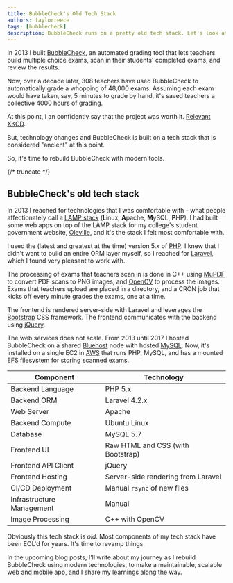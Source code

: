 ```yaml
---
title: BubbleCheck's Old Tech Stack
authors: taylorreece
tags: [bubblecheck]
description: BubbleCheck runs on a pretty old tech stack. Let's look at what currently exists (and what needs to change).
---
```


In 2013 I built [BubbleCheck](https://bubblecheck.reecemath.com/), an automated grading tool that lets teachers build multiple choice exams, scan in their students' completed exams, and review the results.

Now, over a decade later, 308 teachers have used BubbleCheck to automatically grade a whopping of 48,000 exams.
Assuming each exam would have taken, say, 5 minutes to grade by hand, it's saved teachers a collective 4000 hours of grading.

At this point, I an confidently say that the project was worth it. [Relevant XKCD](https://xkcd.com/1205/).

But, technology changes and BubbleCheck is built on a tech stack that is considered "ancient" at this point.

So, it's time to rebuild BubbleCheck with modern tools.

{/* truncate */}

## BubbleCheck's old tech stack

In 2013 I reached for technologies that I was comfortable with - what people affectionately call a [LAMP stack](<https://en.wikipedia.org/wiki/LAMP_(software_bundle)>) (**L**inux, **A**pache, **M**ySQL, **P**HP).
I had built some web apps on top of the LAMP stack for my college's student government website, [Oleville](https://www.oleville.com/), and it's the stack I felt most comfortable with.

I used the (latest and greatest at the time) version 5.x of [PHP](https://www.php.net/).
I knew that I didn't want to build an entire ORM layer myself, so I reached for [Laravel](https://laravel.com/), which I found very pleasant to work with.

The processing of exams that teachers scan in is done in C++ using [MuPDF](https://mupdf.com/) to convert PDF scans to PNG images, and [OpenCV](https://opencv.org/) to process the images.
Exams that teachers upload are placed in a directory, and a CRON job that kicks off every minute grades the exams, one at a time.

The frontend is rendered server-side with Laravel and leverages the [Bootstrap](https://getbootstrap.com/) CSS framework.
The frontend communicates with the backend using [jQuery](https://jquery.com/).

The web services does not scale.
From 2013 until 2017 I hosted BubbleCheck on a shared [Bluehost](https://www.bluehost.com/) node with hosted [MySQL](https://www.mysql.com/).
Now, it's installed on a single EC2 in [AWS](https://aws.amazon.com/) that runs PHP, MySQL, and has a mounted [EFS](https://aws.amazon.com/efs/) filesystem for storing scanned exams.

| Component                 | Technology                         |
| ------------------------- | ---------------------------------- |
| Backend Language          | PHP 5.x                            |
| Backend ORM               | Laravel 4.2.x                      |
| Web Server                | Apache                             |
| Backend Compute           | Ubuntu Linux                       |
| Database                  | MySQL 5.7                          |
| Frontend UI               | Raw HTML and CSS (with Bootstrap)  |
| Frontend API Client       | jQuery                             |
| Frontend Hosting          | Server-side rendering from Laravel |
| CI/CD Deployment          | Manual `rsync` of new files        |
| Infrastructure Management | Manual                             |
| Image Processing          | C++ with OpenCV                    |

Obviously this tech stack is _old_.
Most components of my tech stack have been EOL'd for years.
It's time to revamp things.

In the upcoming blog posts, I'll write about my journey as I rebuild BubbleCheck using modern technologies, to make a maintainable, scalable web and mobile app, and I share my learnings along the way.
